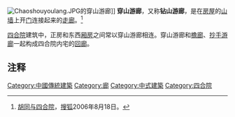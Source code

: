 [[File:Chaoshouyoulang.JPG|thumb]]的穿山游廊]]
'''穿山游廊'''，又称'''钻山游廊'''，是在[[房屋|房屋]]的[[山墙|山墙]]上开[[门|门]]连接起来的[[走廊|走廊]]。<ref>[http://2008.sohu.com/20060818/n244878104.shtml 胡同与四合院]，[[搜狐|搜狐]]2006年8月18日。</ref>

[[四合院|四合院]]建筑中，正房和东西[[厢房|厢房]]之间常以穿山游廊相连。穿山游廊和[[檐廊|檐廊]]、[[抄手游廊|抄手游廊]]一起构成四合院内宅的[[回廊|回廊]]。

==注释==
<div class="references-small">
<references />
</div>
{{Arch-stub}}
[[Category:中國傳統建築|Category:中國傳統建築]]
[[Category:廊|Category:廊]]
[[Category:中式建築|Category:中式建築]]
[[Category:四合院|Category:四合院]]